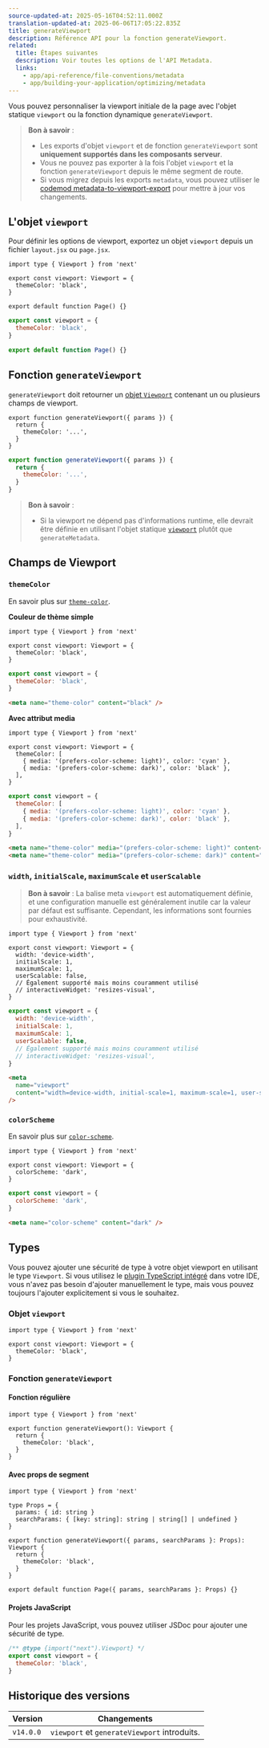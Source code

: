 ```yaml
---
source-updated-at: 2025-05-16T04:52:11.000Z
translation-updated-at: 2025-06-06T17:05:22.835Z
title: generateViewport
description: Référence API pour la fonction generateViewport.
related:
  title: Étapes suivantes
  description: Voir toutes les options de l'API Metadata.
  links:
    - app/api-reference/file-conventions/metadata
    - app/building-your-application/optimizing/metadata
---
```


Vous pouvez personnaliser la viewport initiale de la page avec l'objet statique `viewport` ou la fonction dynamique `generateViewport`.

> **Bon à savoir** :
>
> - Les exports d'objet `viewport` et de fonction `generateViewport` sont **uniquement supportés dans les composants serveur**.
> - Vous ne pouvez pas exporter à la fois l'objet `viewport` et la fonction `generateViewport` depuis le même segment de route.
> - Si vous migrez depuis les exports `metadata`, vous pouvez utiliser le [codemod metadata-to-viewport-export](/docs/app/building-your-application/upgrading/codemods#metadata-to-viewport-export) pour mettre à jour vos changements.

## L'objet `viewport`

Pour définir les options de viewport, exportez un objet `viewport` depuis un fichier `layout.jsx` ou `page.jsx`.

```tsx filename="layout.tsx | page.tsx" switcher
import type { Viewport } from 'next'

export const viewport: Viewport = {
  themeColor: 'black',
}

export default function Page() {}
```

```jsx filename="layout.jsx | page.jsx" switcher
export const viewport = {
  themeColor: 'black',
}

export default function Page() {}
```

## Fonction `generateViewport`

`generateViewport` doit retourner un [objet `Viewport`](#champs-de-viewport) contenant un ou plusieurs champs de viewport.

```tsx filename="layout.tsx | page.tsx" switcher
export function generateViewport({ params }) {
  return {
    themeColor: '...',
  }
}
```

```jsx filename="layout.js | page.js" switcher
export function generateViewport({ params }) {
  return {
    themeColor: '...',
  }
}
```

> **Bon à savoir** :
>
> - Si la viewport ne dépend pas d'informations runtime, elle devrait être définie en utilisant l'objet statique [`viewport`](#lobjet-viewport) plutôt que `generateMetadata`.

## Champs de Viewport

### `themeColor`

En savoir plus sur [`theme-color`](https://developer.mozilla.org/docs/Web/HTML/Element/meta/name/theme-color).

**Couleur de thème simple**

```tsx filename="layout.tsx | page.tsx" switcher
import type { Viewport } from 'next'

export const viewport: Viewport = {
  themeColor: 'black',
}
```

```jsx filename="layout.jsx | page.jsx" switcher
export const viewport = {
  themeColor: 'black',
}
```

```html filename="<head> output" hideLineNumbers
<meta name="theme-color" content="black" />
```

**Avec attribut media**

```tsx filename="layout.tsx | page.tsx" switcher
import type { Viewport } from 'next'

export const viewport: Viewport = {
  themeColor: [
    { media: '(prefers-color-scheme: light)', color: 'cyan' },
    { media: '(prefers-color-scheme: dark)', color: 'black' },
  ],
}
```

```jsx filename="layout.jsx | page.jsx" switcher
export const viewport = {
  themeColor: [
    { media: '(prefers-color-scheme: light)', color: 'cyan' },
    { media: '(prefers-color-scheme: dark)', color: 'black' },
  ],
}
```

```html filename="<head> output" hideLineNumbers
<meta name="theme-color" media="(prefers-color-scheme: light)" content="cyan" />
<meta name="theme-color" media="(prefers-color-scheme: dark)" content="black" />
```

### `width`, `initialScale`, `maximumScale` et `userScalable`

> **Bon à savoir** : La balise meta `viewport` est automatiquement définie, et une configuration manuelle est généralement inutile car la valeur par défaut est suffisante. Cependant, les informations sont fournies pour exhaustivité.

```tsx filename="layout.tsx | page.tsx" switcher
import type { Viewport } from 'next'

export const viewport: Viewport = {
  width: 'device-width',
  initialScale: 1,
  maximumScale: 1,
  userScalable: false,
  // Également supporté mais moins couramment utilisé
  // interactiveWidget: 'resizes-visual',
}
```

```jsx filename="layout.jsx | page.jsx" switcher
export const viewport = {
  width: 'device-width',
  initialScale: 1,
  maximumScale: 1,
  userScalable: false,
  // Également supporté mais moins couramment utilisé
  // interactiveWidget: 'resizes-visual',
}
```

```html filename="<head> output" hideLineNumbers
<meta
  name="viewport"
  content="width=device-width, initial-scale=1, maximum-scale=1, user-scalable=no"
/>
```

### `colorScheme`

En savoir plus sur [`color-scheme`](https://developer.mozilla.org/en-US/docs/Web/HTML/Element/meta/name#:~:text=color%2Dscheme%3A%20specifies,of%20the%20following%3A).

```tsx filename="layout.tsx | page.tsx" switcher
import type { Viewport } from 'next'

export const viewport: Viewport = {
  colorScheme: 'dark',
}
```

```jsx filename="layout.jsx | page.jsx" switcher
export const viewport = {
  colorScheme: 'dark',
}
```

```html filename="<head> output" hideLineNumbers
<meta name="color-scheme" content="dark" />
```

## Types

Vous pouvez ajouter une sécurité de type à votre objet viewport en utilisant le type `Viewport`. Si vous utilisez le [plugin TypeScript intégré](/docs/app/building-your-application/configuring/typescript) dans votre IDE, vous n'avez pas besoin d'ajouter manuellement le type, mais vous pouvez toujours l'ajouter explicitement si vous le souhaitez.

### Objet `viewport`

```tsx
import type { Viewport } from 'next'

export const viewport: Viewport = {
  themeColor: 'black',
}
```

### Fonction `generateViewport`

#### Fonction régulière

```tsx
import type { Viewport } from 'next'

export function generateViewport(): Viewport {
  return {
    themeColor: 'black',
  }
}
```

#### Avec props de segment

```tsx
import type { Viewport } from 'next'

type Props = {
  params: { id: string }
  searchParams: { [key: string]: string | string[] | undefined }
}

export function generateViewport({ params, searchParams }: Props): Viewport {
  return {
    themeColor: 'black',
  }
}

export default function Page({ params, searchParams }: Props) {}
```

#### Projets JavaScript

Pour les projets JavaScript, vous pouvez utiliser JSDoc pour ajouter une sécurité de type.

```js
/** @type {import("next").Viewport} */
export const viewport = {
  themeColor: 'black',
}
```

## Historique des versions

| Version   | Changements                                       |
| --------- | --------------------------------------------- |
| `v14.0.0` | `viewport` et `generateViewport` introduits. |